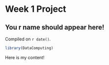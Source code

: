 # Week 1 Project  

## You r name should appear here!

<!-- leave this material as is -->
Compiled on `r date()`.

```r
library(DataComputing)
``` 
<!--  put your content after this line -->

Here is my content!
